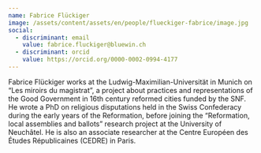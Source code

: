 ```yaml
---
name: Fabrice Flückiger
image: /assets/content/assets/en/people/flueckiger-fabrice/image.jpg
social:
  - discriminant: email
    value: fabrice.fluckiger@bluewin.ch
  - discriminant: orcid
    value: https://orcid.org/0000-0002-0994-4177
---
```

Fabrice Flückiger works at the Ludwig-Maximilian-Universität in Munich on “Les miroirs du magistrat”, a project about practices and representations of the Good Government in 16th century reformed cities funded by the SNF. He wrote a PhD on religious disputations held in the Swiss Confederacy during the early years of the Reformation, before joining the “Reformation, local assemblies and ballots” research project at the University of Neuchâtel. He is also an associate researcher at the Centre Européen des Études Républicaines (CEDRE) in Paris.